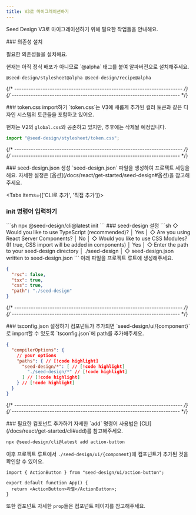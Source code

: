 ```yaml
---
title: V3로 마이그레이션하기
---
```


Seed Design V3로 마이그레이션하기 위해 필요한 작업들을 안내해요.

<Steps>

<Step>
### 의존성 설치

필요한 의존성들을 설치해요.

<Callout>
현재는 아직 정식 배포가 아니므로 `@alpha` 태그를 붙여 알파버전으로 설치해주세요.
</Callout>

```package-install
@seed-design/stylesheet@alpha @seed-design/recipe@alpha
```
</Step>

{/* ----------------------------------------------------------------------- */}
{/* ----------------------------------------------------------------------- */}

<Step>
### token.css import하기

<Callout>
`token.css`는 V3에 새롭게 추가된 컬러 토큰과 같은 디자인 시스템의 토큰들을 포함하고 있어요.

현재는 V2의 `global.css`와 공존하고 있지만, 추후에는 삭제될 예정입니다.
</Callout>

```ts title="index.tsx"
import "@seed-design/stylesheet/token.css";
```
</Step>

{/* ----------------------------------------------------------------------- */}
{/* ----------------------------------------------------------------------- */}

<Step>
### seed-design.json 생성

<Callout>
`seed-design.json` 파일을 생성하여 프로젝트 세팅을 해요.
자세한 설정은 [옵션](/docs/react/get-started/seed-design#옵션)을 참고해주세요.
</Callout>

<Tabs items={['CLI로 추가', '직접 추가']}>
<Tab value="CLI로 추가">
<Steps>
<Step>

### init 명령어 입력하기

</Step>
```sh
npx @seed-design/cli@latest init
```

<Step>
### seed-design 설정
```sh
◇  Would you like to use TypeScript (recommended)?
│  Yes
│
◇  Are you using React Server Components?
│  No
│
◇  Would you like to use CSS Modules? (If true, CSS import will be added in components)
│  Yes
│
◇  Enter the path to your seed-design directory
│  ./seed-design
│
◇  seed-design.json written to seed-design.json
```
</Step>
</Steps>
</Tab>

<Tab value="직접 추가">
아래 파일을 프로젝트 루트에 생성해주세요.

```json title="seed-design.json"
{
  "rsc": false,
  "tsx": true,
  "css": true,
  "path": "./seed-design"
}
```
</Tab>
</Tabs>

</Step>

{/* ----------------------------------------------------------------------- */}
{/* ----------------------------------------------------------------------- */}

<Step>
### tsconfig.json 설정하기

<Callout>
컴포넌트가 추가되면 `seed-design/ui/{component}`로 import할 수 있도록 `tsconfig.json`에 path를 추가해주세요.
</Callout>

```json title="tsconfig.json"
{
  "compilerOptions": {
    // your options
    "paths": { // [!code highlight]
      "seed-design/*": [ // [!code highlight]
        "./seed-design/*" // [!code highlight]
      ] // [!code highlight]
    } // [!code highlight]
  }
}
```
</Step>

{/* ----------------------------------------------------------------------- */}
{/* ----------------------------------------------------------------------- */}

<Step>
### 필요한 컴포넌트 추가하기

<Callout>
자세한 `add` 명령어 사용법은 [CLI](/docs/react/get-started/cli#add)를 참고해주세요.
</Callout>

```sh
npx @seed-design/cli@latest add action-button
```

이후 프로젝트 루트에서 `./seed-design/ui/{component}`에 컴포넌트가 추가된 것을 확인할 수 있어요.

```tsx title="App.tsx"
import { ActionButton } from "seed-design/ui/action-button";

export default function App() {
  return <ActionButton>라벨</ActionButton>;
}
```

또한 컴포넌트 자세한 `prop`들은 컴포넌트 페이지를 참고해주세요.

</Step>

</Steps>
